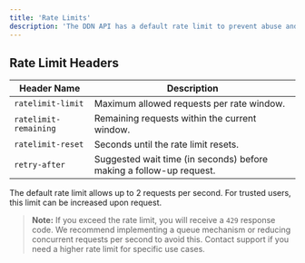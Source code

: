 ```yaml
---
title: 'Rate Limits'
description: 'The DDN API has a default rate limit to prevent abuse and ensure quality of service. Each response header provides your current rate limit status, following the IETF standard.'
---
```


## Rate Limit Headers

| Header Name           | Description                                                  |
|-----------------------|--------------------------------------------------------------|
| `ratelimit-limit`     | Maximum allowed requests per rate window.                    |
| `ratelimit-remaining` | Remaining requests within the current window.                |
| `ratelimit-reset`     | Seconds until the rate limit resets.                         |
| `retry-after`         | Suggested wait time (in seconds) before making a follow-up request. |

The default rate limit allows up to 2 requests per second. For trusted users, this limit can be increased upon request.

> **Note:** If you exceed the rate limit, you will receive a `429` response code. We recommend implementing a queue mechanism or reducing concurrent requests per second to avoid this. Contact support if you need a higher rate limit for specific use cases.

